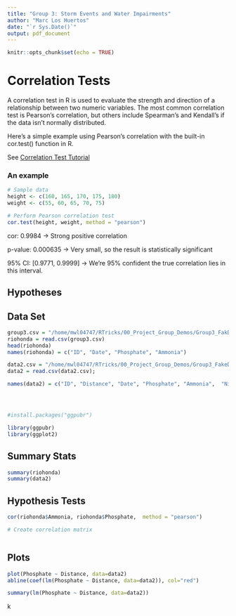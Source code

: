 ```yaml
---
title: "Group 3: Storm Events and Water Impairments"
author: "Marc Los Huertos"
date: "`r Sys.Date()`"
output: pdf_document
---
```


```r
knitr::opts_chunk$set(echo = TRUE)
```

# Correlation Tests

A correlation test in R is used to evaluate the strength and direction of a relationship between two numeric variables. The most common correlation test is Pearson’s correlation, but others include Spearman’s and Kendall’s if the data isn’t normally distributed.

Here’s a simple example using Pearson’s correlation with the built-in cor.test() function in R.


See [Correlation Test Tutorial](https://www.sthda.com/english/wiki/correlation-test-between-two-variables-in-r)

### An example

```r
# Sample data
height <- c(160, 165, 170, 175, 180)
weight <- c(55, 60, 65, 70, 75)

# Perform Pearson correlation test
cor.test(height, weight, method = "pearson")

```

cor: 0.9984 → Strong positive correlation

p-value: 0.000635 → Very small, so the result is statistically significant

95% CI: [0.9771, 0.9999] → We're 95% confident the true correlation lies in this interval.


## Hypotheses

## Data Set
```r

group3.csv = "/home/mwl04747/RTricks/00_Project_Group_Demos/Group3_FakData.csv"
riohonda = read.csv(group3.csv)
head(riohonda)
names(riohonda) = c("ID", "Date", "Phosphate", "Ammonia")

data2.csv = "/home/mwl04747/RTricks/00_Project_Group_Demos/Group3_FakeData2.csv"
data2 = read.csv(data2.csv); 

names(data2) = c("ID", "Distance", "Date", "Phosphate", "Ammonia",  "Nitrate")





```


```r
#install.packages("ggpubr")

library(ggpubr)
library(ggplot2)


```
## Summary Stats

```r
summary(riohonda)
summary(data2)

```



## Hypothesis Tests
```r

cor(riohonda$Ammonia, riohonda$Phosphate,  method = "pearson")

# Create correlation matrix



```






## Plots

```r
plot(Phosphate ~ Distance, data=data2)
abline(coef(lm(Phosphate ~ Distance, data=data2)), col="red")

summary(lm(Phosphate ~ Distance, data=data2))
```


k
